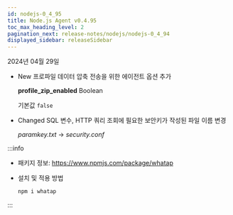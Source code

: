 ```yaml
---
id: nodejs-0_4_95
title: Node.js Agent v0.4.95
toc_max_heading_level: 2
pagination_next: release-notes/nodejs/nodejs-0_4_94
displayed_sidebar: releaseSidebar
---
```


2024년 04월 29일

- <Status>New</Status> 프로파일 데이터 압축 전송을 위한 에이전트 옵션 추가

  **profile_zip_enabled** <span class='type'>Boolean</span> 

  기본값 `false`

- <Status>Changed</Status> SQL 변수, HTTP 쿼리 조회에 필요한 보안키가 작성된 파일 이름 변경

  *paramkey.txt* → *security.conf*

:::info

* 패키지 정보: https://www.npmjs.com/package/whatap

* 설치 및 적용 방법

  ```bash
  npm i whatap
  ```

:::